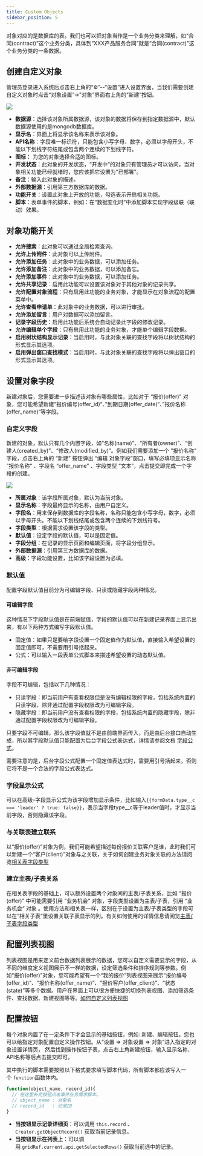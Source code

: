 ```yaml
---
title: Custom Objects
sidebar_position: 5
---
```


对象对应的是数据库的表。我们也可以把对象当作是一个业务分类来理解，如“合同(contract)”这个业务分类，具体到“XXX产品服务合同”就是“合同(contract)”这个业务分类的一条数据。

## 创建自定义对象

管理员登录进入系统后点击右上角的“⚙”--“设置”进入设置界面，当我们需要创建自定义对象时点击“对象设置”->"对象”界面右上角的“新建”按钮。

 ![](https://console.steedos.cn/api/files/images/Tadsy6eNHKtnYGHRW)

* **数据源**：选择该对象所属数据源，该对象的数据将保存到指定数据源中，默认数据源使用的是mongodb数据库。
* **显示名**：界面上将显示该名称来表示该对象。
* **API名称**：字段唯一标识符，只能包含小写字母、数字，必须以字母开头，不能以下划线字符结尾或包含两个连续的下划线字符。
* **图标：** 为您的对象选择合适的图标。
* **开发状态**：此对象的开发状态，“开发中”的对象只有管理员才可以访问，当对象相关功能已经就绪时，您应该把它设置为“已部署”。
* **备注**：输入此对象的描述。
* **外部数据源**：引用第三方数据库的数据。
* **功能开关**：设置此对象上开放的功能，勾选表示开启相关功能。
* **脚本**：表单事件的脚本，例如：在“数据变化时”中添加脚本实现字段级联（联动）效果。

## 对象功能开关

* **允许搜索**：此对象可以通过全局检索查询。
* **允许上传附件**：此对象可以上传附件。
* **允许添加任务**：此对象中的业务数据，可以添加任务。
* **允许添加备注**：此对象中的业务数据，可以添加备忘。
* **允许添加事件**：此对象中的业务数据，可以添加任务。
* **允许共享记录**：启用此功能可以设置该对象对于其他对象的记录共享。
* **允许配置对象流程**：只有启用此功能的业务对象，才能显示在对象流程的配置菜单中。
* **允许查看申请单**：此对象中的业务数据，可以进行审批。
* **允许添加留言**：用户对数据可以添加留言。
* **记录字段历史**：启用此功能后系统会自动记录此字段的修改记录。
* **允许编辑单个字段**：只有启用此功能的业务对象，才能单个编辑字段数据。
* **启用树状结构显示记录**：当启用时，与此对象关联的查找字段将以树状结构的形式显示其选项。
* **启用弹出窗口查找模式**：当启用时，与此对象关联的查找字段将以弹出窗口的形式显示其选项。

## 设置对象字段

新建对象后，您需要进一步描述该对象有哪些属性，比如对于 “报价(offer)” 对象，您可能希望新建“报价编号(offer_id)“、”到期日期(offer_date)“、”报价名称(offer_name)“等字段。


### 自定义字段

新建的对象，默认只有几个内置字段，如“名称(name)”、“所有者(owner)”、“创建人(created_by)”、“修改人(modified_by)”。例如我们需要添加一个 ”报价名称” 字段，点击右上角的 “新建” 按钮弹出 “编辑 对象字段”窗口，填写必填项显示名称 ”报价名称“ 、字段名 “offer_name” 、字段类型 “文本”，点击提交即完成一个字段的创建。

 ![](https://console.steedos.cn/api/files/images/vj7CJWqxyWy2sGcMG)

* **所属对象**：该字段所属对象，默认为当前对象。
* **显示名称**：字段最终显示的名称，由用户自定义。
* **字段名**：用来保存到数据库的字段名称，名称只能包含小写字母，数字，必须以字母开头。不能以下划线结尾或包含两个连续的下划线符号。
* **字段类型**：根据需求设置该字段的类型。
* **默认值**：设定字段的默认值，可以是固定值。
* **字段分组**：在记录的显示页面和编辑页面，将字段分组显示。
* **外部数据源**：引用第三方数据库的数据。
* **高级**：字段功能设置，比如该字段设置为必填。

### 默认值

配置字段默认值目前分为可编辑字段、只读或隐藏字段两种情况。

#### 可编辑字段

这种情况下字段默认值是在前端赋值，字段的默认值可以在新建记录界面上显示出来，有以下两种方式编写字段默认值。

- 固定值：如果只是要给字段设置一个固定值作为默认值，直接输入希望设置的固定值即可，不需要用引号括起来。
- 公式：可以输入一段表单公式脚本来描述希望设置的动态默认值。

#### 非可编辑字段

字段不可编辑，包括以下几种情况：

- 只读字段：即当前用户有查看权限但是没有编辑权限的字段，包括系统内置的只读字段，除非通过配置字段权限改为可编辑字段。
- 隐藏字段：即当前用户没有查看权限的字段，包括系统内置的隐藏字段，除非通过配置字段权限改为可编辑字段。

只要字段不可编辑，那么该字段值就不是由前端界面传入，而是由后台接口自动生成，所以其字段默认值只能配置为后台字段公式表达式，详情请参阅文档 [字段公式](./formula)。

需要注意的是，后台字段公式配置一个固定值表达式时，需要用引号括起来，否则它将不是一个合法的字段公式表达式。

### 字段显示公式

可以在高级-字段显示公式为该字段增加显示条件，比如输入`{{formData.type__c === 'leader' ? true: false}}`，表示当字段type__c等于leader值时，才显示当前字段，否则隐藏该字段。

### 与关联表建立联系

以“报价(offer)”对象为例，我们可能希望描述每份报价关联客户是谁，此时我们可以新建一个“客户(client)”对象与之关联，关于如何创建业务对象关联的方法请阅览[相关表字段类型](/docs/no-code/field_type#%E7%9B%B8%E5%85%B3%E8%A1%A8%E5%AD%97%E6%AE%B5%E7%B1%BB%E5%9E%8B)

### 建立主表/子表关系

在相关表字段的基础上，可以额外设置两个对象间的主表/子表关系，比如 “报价(offer)” 中可能需要引用 ”业务机会“ 对象，字段类型设置为主表/子表，引用 “业务机会“ 对象 。使用方法和相关表一样，区别在于设置为主表/子表类型的字段可以在“相关子表”里设置关联子表显示的列。有关如何使用的详情信息请阅览[主表/子表字段类型](/docs/no-code/field_type#%E4%B8%BB%E8%A1%A8%E5%AD%90%E8%A1%A8%E5%AD%97%E6%AE%B5%E7%B1%BB%E5%9E%8B)

## 配置列表视图

列表视图是用来定义前台数据列表展示的数据，您可以自定义需要显示的字段，从不同的维度定义视图展示不一样的数据，设定筛选条件和排序规则等参数。例如“报价(offer)”对象，您可能希望有一个“我的报价”列表视图来展示“报价编号(offer_id)”、“报价名称(offer_name)”、“报价客户(offer_client)”、“状态(state)”等多个数据。用户在界面上可以很方便快捷的切换列表视图、添加筛选条件、查找数据、新建视图等等。[如何自定义列表视图](./listview)

## 配置按钮

每个对象内置了在一定条件下才会显示的基础按钮，例如: 新建、编辑按钮。您也可以给指定对象配置自定义操作按钮。从”设置 => 对象设置 => 对象“进入指定的对象设置详情页， 然后找到操作按钮子表，点击右上角新建按钮，输入显示名称、API名称等后点击提交即可。

其中执行的脚本需要按照以下格式要求填写脚本代码，所有脚本都应该写入一个 `function`函数体内。

```javascript
function(object_name, record_id){
  // 在这里补充按钮点击事件业务需求脚本。
  // object_name : 对象名
  // record_id   : 记录ID 
}
```

* **当按钮显示记录详细页**：可以调用 `this.record` 、`Creator.getObjectRecord()` 获取当前记录信息。
* **当按钮显示在列表上**：可以调用 `gridRef.current.api.getSelectedRows()` 获取当前选中的记录。
